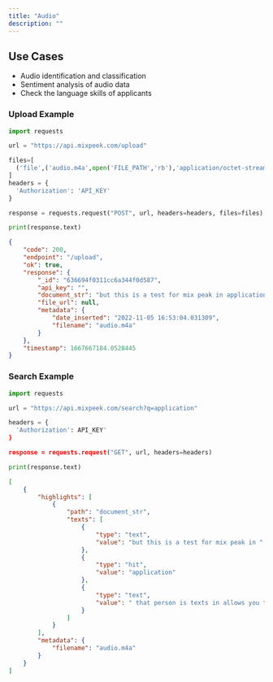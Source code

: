 ```yaml
---
title: "Audio"
description: ""
---
```


## Use Cases

- Audio identification and classification
- Sentiment analysis of audio data
- Check the language skills of applicants

### Upload Example

<CodeGroup>

```python upload.py
import requests

url = "https://api.mixpeek.com/upload"

files=[
  ('file',('audio.m4a',open('FILE_PATH','rb'),'application/octet-stream'))
]
headers = {
  'Authorization': 'API_KEY'
}

response = requests.request("POST", url, headers=headers, files=files)

print(response.text)
```

```json response.json
{
    "code": 200,
    "endpoint": "/upload",
    "ok": true,
    "response": {
        "_id": "636694f0311cc6a344f0d587",
        "api_key": "",
        "document_str": "but this is a test for mix peak in application that person is texts in allo...",
        "file_url": null,
        "metadata": {
            "date_inserted": "2022-11-05 16:53:04.031309",
            "filename": "audio.m4a"
        }
    },
    "timestamp": 1667667184.0528445
}
```

</CodeGroup>


### Search Example

<CodeGroup>

```python search.py
import requests

url = "https://api.mixpeek.com/search?q=application"

headers = {
  'Authorization': API_KEY'
}

response = requests.request("GET", url, headers=headers)

print(response.text)
```

```json response
[
    {
        "highlights": [
            {
                "path": "document_str",
                "texts": [
                    {
                        "type": "text",
                        "value": "but this is a test for mix peak in "
                    },
                    {
                        "type": "hit",
                        "value": "application"
                    },
                    {
                        "type": "text",
                        "value": " that person is texts in allows you to korea with singly p. i."
                    }
                ]
            }
        ],
        "metadata": {
            "filename": "audio.m4a"
        }
    }
]
```

</CodeGroup>

